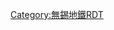 {{Routemap
|title=无锡地铁4号线
|title-bg=#{{无锡地铁标志色|4}}
|title-color=white
|inline=<includeonly>1</includeonly>
|map=
utENDEa
uhCONTgq\uhSTRq\utKRZh!~HUBc2\uhBHFq!~HUB3\uhSTR+r~~ ~~ ~~ ~~{{rmr|Licon=L|堰桥}}
\\utBHF!~HUB1\HUBc4\uhCONTf~~ ~~[[刘潭站|刘潭]]~~{{无锡地铁线路链接|1|BOX|N}}~~{{rmr|Licon=D|南方泉}}
uKDSTaq\utSTRaq\utABZg+r\\~~ ~~ ~~ ~~天河停车场
utBHF~~[[广石路站|广石路]]
utBHF~~[[黄巷站|黄巷]]
WASSERq\utKRZW\WASSERq~~ ~~ ~~ ~~京杭大运河
utABZg3~~ ~~ ~~ ~~{{rmr|Licon=c3|联络线前往3号线}}
utCONTgq\utABZq1\utTINTt\utCONTfq\~~ ~~[[盛岸站|盛岸]]~~{{无锡地铁线路链接|3|BOX|N}}~~{{rmr|Licon=L|苏庙|硕放机场|Ricon=R}}
utBHF~~[[惠山古镇站|惠山古镇]]
utBHF~~[[青山湾荣院站|青山湾荣院]]
utCONTgq\utTINTt\utCONTfq~~ ~~[[河埒口站|河埒口]]~~{{无锡地铁线路链接|2|BOX|N}}~~{{rmr|Licon=L|梅园开原寺|无锡东站|Ricon=R}}
utBHF~~[[西园弄站|西园弄]]
utBHF~~[[体育中心站 (无锡市)|体育中心]]
utBHF~~[[夏家边站|夏家边]]
utBHF~~[[蠡湖大桥站|蠡湖大桥]]
WASSERq\utKRZW\WASSERq~~ ~~ ~~ ~~蠡湖
utBHF~~[[大剧院站 (无锡市)|大剧院]]
utBHF~~[[五湖大道站|五湖大道]]
utBHF~~[[周新苑站|周新苑]]
\\utSTR\\utCONTg~~ ~~ ~~ ~~{{rmr|Licon=U|堰桥}}
\utCONTgq\utTINTt\utSTRq\utSTRr~~ ~~[[市民中心站 (无锡地铁)|市民中心]]~~{{无锡地铁线路链接|1|BOX|N}}~~{{rmr|Licon=L|南方泉}}
utBHF~~[[吴都路站|吴都路]]
utBHF~~[[丰润道站|丰润道]]
utBHF~~[[博览中心站 (无锡市)|博览中心]]
uKDSTaq\utSTRaq\utABZgr\\~~ ~~ ~~ ~~具区路车辆段
uextCONTf~~ ~~ ~~ ~~规划延伸
|bottom={{navbar|mini=1|无锡地铁4号线RDT}}
}}<noinclude>
{{Rdt intro|[[无锡地铁]][[无锡地铁4号线|4号线]]}}
[[Category:無錫地鐵RDT]]
</noinclude>